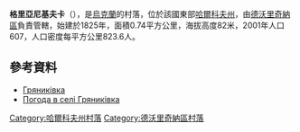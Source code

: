 {{coord|49|50|28|N|37|42|36|E|scale:100000_region:UA|display=title}}

'''格里亞尼基夫卡'''（{{lang-uk|Гряниківка}}），是[[烏克蘭|烏克蘭]]的村落，位於該國東部[[哈爾科夫州|哈爾科夫州]]，由[[德沃里奇納區|德沃里奇納區]]負責管轄，始建於1825年，面積0.74平方公里，海拔高度82米，2001年人口607，人口密度每平方公里823.6人。

==參考資料==
* [http://w1.c1.rada.gov.ua/pls/z7502/A005?rdat1=09.01.2009&rf7571=32911 Гряниківка]{{dead link|date=2018年3月 |bot=InternetArchiveBot |fix-attempted=yes }}
* [http://weather.in.ua/ua/har'kovskaja/6114 Погода в селі Гряниківка]{{Wayback|url=http://weather.in.ua/ua/har%27kovskaja/6114 |date=20160323030453 }}

{{DEFAULTSORT:Гряниківка}}
[[Category:哈爾科夫州村落|Category:哈爾科夫州村落]]
[[Category:德沃里奇納區村落|Category:德沃里奇納區村落]]


{{Kharkiv-geo-stub}}